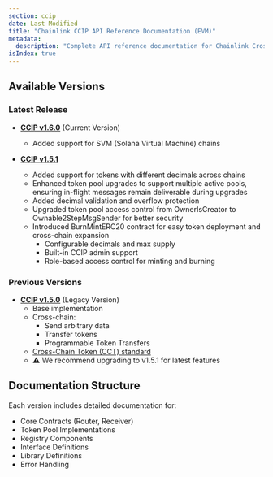 ```yaml
---
section: ccip
date: Last Modified
title: "Chainlink CCIP API Reference Documentation (EVM)"
metadata:
  description: "Complete API reference documentation for Chainlink Cross-Chain Interoperability Protocol (CCIP) on EVM-based blockchains. Includes smart contracts, libraries, and interfaces for cross-chain messaging and token transfers."
isIndex: true
---
```



## Available Versions

### Latest Release

- **[CCIP v1.6.0](/ccip/api-reference/evm/v1.6.0)** (Current Version)
  - Added support for SVM (Solana Virtual Machine) chains

- **[CCIP v1.5.1](/ccip/api-reference/evm/v1.5.1)**
  - Added support for tokens with different decimals across chains
  - Enhanced token pool upgrades to support multiple active pools, ensuring in-flight messages remain deliverable during upgrades
  - Added decimal validation and overflow protection
  - Upgraded token pool access control from OwnerIsCreator to Ownable2StepMsgSender for better security
  - Introduced BurnMintERC20 contract for easy token deployment and cross-chain expansion
    - Configurable decimals and max supply
    - Built-in CCIP admin support
    - Role-based access control for minting and burning

### Previous Versions

- **[CCIP v1.5.0](/ccip/api-reference/evm/v1.5.0)** (Legacy Version)
  - Base implementation
  - Cross-chain:
    - Send arbitrary data
    - Transfer tokens
    - Programmable Token Transfers
  - [Cross-Chain Token (CCT) standard](/ccip/concepts/cross-chain-token/overview)
  - ⚠️ We recommend upgrading to v1.5.1 for latest features

## Documentation Structure

Each version includes detailed documentation for:

- Core Contracts (Router, Receiver)
- Token Pool Implementations
- Registry Components
- Interface Definitions
- Library Definitions
- Error Handling
